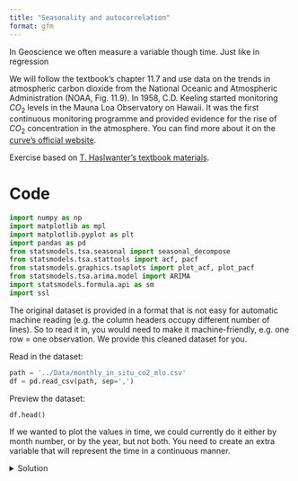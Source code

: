 ```yaml
---
title: "Seasonality and autocorrelation"
format: gfm
---
```


In Geoscience we often measure a variable though time. Just like in regression

We will follow the textbook's chapter 11.7 and use data on the trends in atmospheric carbon dioxide from the National Oceanic and Atmospheric Administration (NOAA, Fig. 11.9). In 1958, C.D. Keeling started monitoring $CO_2$ levels in the Mauna Loa Observatory on Hawaii. It was the first continuous monitoring programme and provided evidence for the rise of $CO_2$ concentration in the atmosphere. You can find more about it on the [curve's official website](https://keelingcurve.ucsd.edu/).

Exercise based on [T. Haslwanter's textbook materials](https://github.com/thomas-haslwanter/statsintro-python-2e/blob/master/ipynbs/11_timeSeries.ipynb).

# Code

```python
import numpy as np
import matplotlib as mpl
import matplotlib.pyplot as plt
import pandas as pd
from statsmodels.tsa.seasonal import seasonal_decompose
from statsmodels.tsa.stattools import acf, pacf
from statsmodels.graphics.tsaplots import plot_acf, plot_pacf
from statsmodels.tsa.arima.model import ARIMA
import statsmodels.formula.api as sm
import ssl
```

The original dataset is provided in a format that is not easy for automatic machine reading (e.g. the column headers occupy different number of lines). So to read it in, you would need to make it machine-friendly, e.g. one row = one observation. We provide this cleaned dataset for you.

Read in the dataset:
```python
path = '../Data/monthly_in_situ_co2_mlo.csv'
df = pd.read_csv(path, sep=',')
```

Preview the dataset:
```python
df.head()
```

If we wanted to plot the values in time, we could currently do it either by month number, or by the year, but not both. You need to create an extra variable that will represent the time in a continuous manner. 

<details>
  <summary>Solution</summary>
```python
df['time'] = df['Year'].map(str) + '.' + df['Month'].map(str)
```

Visualize it:
```python
df.plot('time', 'CO2')
```

Here we use the function `seasonal_decompose` from `statsmodels` to separate the linear trend from the seasonal component. The measurements are taken every month so the period of seasonality is 12. We use the additive model because the amplitude of the seasonal component does not change with the level of the time series - see eq. 11.13 in the textbook. 

## Decomposition into trend, seasonality, and residuals

```python
result_add = seasonal_decompose(df['CO2'], 
model='additive', 
period=12, 
extrapolate_trend='freq')
```

What does the last line, `extrapolate_trend='freq'`, do? Use the [statsmodels documentation](https://www.statsmodels.org/dev/generated/statsmodels.tsa.seasonal.seasonal_decompose.html) to understand all the parameters.

Now we can plot the additive components:
```python
result_add.plot()
plt.show()
```

### Zooming in on the trend

In some applications, we might want to only understand one component of the time series. In the case of the $CO_2$ data, the secular trend is of wide interest and we might want to know how fast it is increasing.

Now we have to account for the fact that $CO_2$ levels in each year depend on the value in the previous year. This is exactly why we cannot apply regression analysis to the entire $CO_2$ variable. But we can use the *i - 1* value to predict the *i*th value. 

We use the 'shift' function to create a new variable that is the the *i - 1*  value of the trend.

```python
trend = pd.DataFrame(result_add.trend)
trend['time'] = df['time']
trend['predicted'] = trend['trend'].shift(1)
```

Now we can use ordinary least squares regression to fit a model that predicts the current trend value based on the previous one:

```python
model_fit = sm.ols('predicted~trend', data=trend).fit()
print(model_fit.summary2())
```

### Task 1

Extracts the coefficients of the model and make a plot using them. This plot represents your model fit. Overlie on it the trend values we calculated using decomposition, as well as the original time series. How good is your fit?

## Seasonality

Why is the $CO_2$ level so variable during the year? And how regular is this variability? We might want to characterise it.

### Task 2
Can you plot the seasonal component over a period of 12 months? You would need a horizontal axis with months and repeat the plotting over that interval for each year. 
Add an average of the seasonal component over all years to the plot.  

When in the year is the $CO_2$ level the highest? And when is it the lowest? If you look at the residues around the mean, is there a lot of variation?

## Residuals
The first three plots are easy to interpret but what is the last one, residuals? These are the deviations from the trend and seasonality. So these are "anomalies" which cannot be explained by the seasonality or the continuous trend.
We might be interested in this for example to see if there are any "extreme events" in the $CO_2$ levels, or is the overall variability of the $CO_2$ levels increasing over time. This would tell us if a linear trend is a good model for this dataset.

```python
%matplotlib inline

plt.plot(result_add.resid, '-')
```

We can check if there is any autocorrelation in the residuals.
```python
plot_acf(result_add.resid)
plt.show()
```
Following the textbook, we find that:

> The systematic patterns in the autocorrelation function show
> that some seasonal components are not constant and have been
> missed. The blue  shaded area indicates the 95%-confidence
> interval for the autocorrelation coefficients.

### Task 3
What does it mean if there is autocorrelation in the residuals? How can you interpret the plot above? Write a sentence that you would use to explain the trends in atmospheric $CO_2$ levels over time to a non-specialist.

```python
#| include: false
plot_pacf(result_add.resid)
plt.show()
```

## Fit an ARIMA model
```python
model = ARIMA(result_add.trend, order=(1,0,1))
model_fit = model.fit()
print(model_fit.summary())
```

```python
model = ARIMA(result_add.resid, order=(0,0,2))
model_fit = model.fit()
print(model_fit.summary())
```
